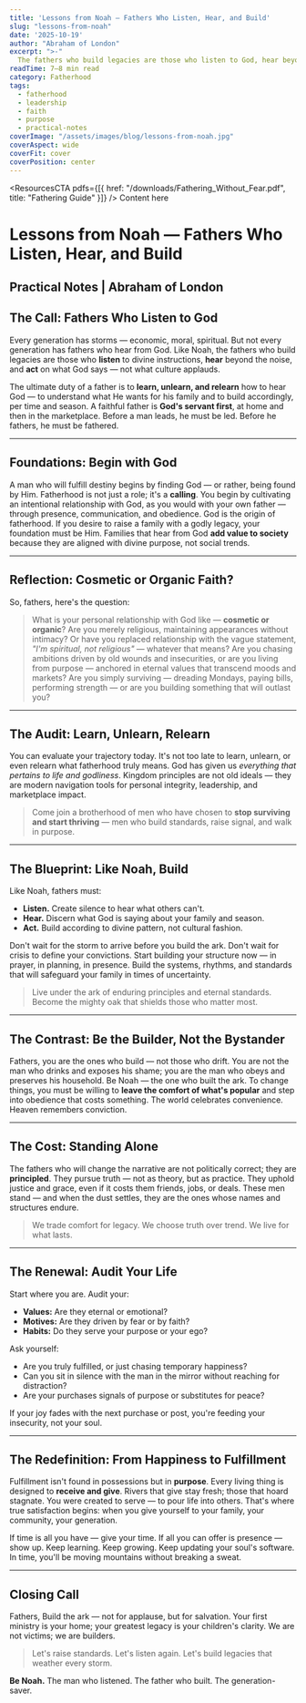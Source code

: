 ```yaml
---
title: 'Lessons from Noah — Fathers Who Listen, Hear, and Build'
slug: "lessons-from-noah"
date: '2025-10-19'
author: "Abraham of London"
excerpt: ">-"
  The fathers who build legacies are those who listen to God, hear beyond the noise, and act with obedience and conviction. Like Noah, we must learn to build what will save generations yet unborn.
readTime: 7–8 min read
category: Fatherhood
tags:
  - fatherhood
  - leadership
  - faith
  - purpose
  - practical-notes
coverImage: "/assets/images/blog/lessons-from-noah.jpg"
coverAspect: wide
coverFit: cover
coverPosition: center
---
```



<ResourcesCTA pdfs={[{ href: "/downloads/Fathering_Without_Fear.pdf", title: "Fathering Guide" }]} />
<BrandFrame title="Legacy Tips" subtitle="Key Advice">
Content here
</BrandFrame>

# Lessons from Noah — Fathers Who Listen, Hear, and Build

**Practical Notes | Abraham of London**
---

## The Call: Fathers Who Listen to God

Every generation has storms — economic, moral, spiritual. But not every generation has fathers who hear from God. Like Noah, the fathers who build legacies are those who **listen** to divine instructions, **hear** beyond the noise, and **act** on what God says — not what culture applauds.

The ultimate duty of a father is to **learn, unlearn, and relearn** how to hear God — to understand what He wants for his family and to build accordingly, per time and season. A faithful father is **God's servant first**, at home and then in the marketplace. Before a man leads, he must be led. Before he fathers, he must be fathered.

---

## Foundations: Begin with God

A man who will fulfill destiny begins by finding God — or rather, being found by Him. Fatherhood is not just a role; it's a **calling**. You begin by cultivating an intentional relationship with God, as you would with your own father — through presence, communication, and obedience. God is the origin of fatherhood. If you desire to raise a family with a godly legacy, your foundation must be Him. Families that hear from God **add value to society** because they are aligned with divine purpose, not social trends.

---

## Reflection: Cosmetic or Organic Faith?

So, fathers, here's the question:

> What is your personal relationship with God like — **cosmetic or organic**? Are you merely religious, maintaining appearances without intimacy? Or have you replaced relationship with the vague statement, *"I'm spiritual, not religious"* — whatever that means? Are you chasing ambitions driven by old wounds and insecurities, or are you living from purpose — anchored in eternal values that transcend moods and markets? Are you simply surviving — dreading Mondays, paying bills, performing strength — or are you building something that will outlast you?

---

## The Audit: Learn, Unlearn, Relearn

You can evaluate your trajectory today. It's not too late to learn, unlearn, or even relearn what fatherhood truly means. God has given us *everything that pertains to life and godliness*. Kingdom principles are not old ideals — they are modern navigation tools for personal integrity, leadership, and marketplace impact.

> Come join a brotherhood of men who have chosen to **stop surviving and start thriving** — men who build standards, raise signal, and walk in purpose.

---

## The Blueprint: Like Noah, Build

Like Noah, fathers must:
- **Listen.** Create silence to hear what others can't.
- **Hear.** Discern what God is saying about your family and season.
- **Act.** Build according to divine pattern, not cultural fashion.

Don't wait for the storm to arrive before you build the ark. Don't wait for crisis to define your convictions. Start building your structure now — in prayer, in planning, in presence. Build the systems, rhythms, and standards that will safeguard your family in times of uncertainty.

> Live under the ark of enduring principles and eternal standards.
> Become the mighty oak that shields those who matter most.

---

## The Contrast: Be the Builder, Not the Bystander

Fathers, you are the ones who build — not those who drift. You are not the man who drinks and exposes his shame; you are the man who obeys and preserves his household. Be Noah — the one who built the ark. To change things, you must be willing to **leave the comfort of what's popular** and step into obedience that costs something. The world celebrates convenience. Heaven remembers conviction.

---

## The Cost: Standing Alone

The fathers who will change the narrative are not politically correct; they are **principled**. They pursue truth — not as theory, but as practice. They uphold justice and grace, even if it costs them friends, jobs, or deals. These men stand — and when the dust settles, they are the ones whose names and structures endure.

> We trade comfort for legacy.
> We choose truth over trend.
> We live for what lasts.

---

## The Renewal: Audit Your Life

Start where you are. Audit your:
- **Values:** Are they eternal or emotional?
- **Motives:** Are they driven by fear or by faith?
- **Habits:** Do they serve your purpose or your ego?

Ask yourself:
- Are you truly fulfilled, or just chasing temporary happiness?
- Can you sit in silence with the man in the mirror without reaching for distraction?
- Are your purchases signals of purpose or substitutes for peace?

If your joy fades with the next purchase or post, you're feeding your insecurity, not your soul.

---

## The Redefinition: From Happiness to Fulfillment

Fulfillment isn't found in possessions but in **purpose**. Every living thing is designed to **receive and give**. Rivers that give stay fresh; those that hoard stagnate. You were created to serve — to pour life into others. That's where true satisfaction begins: when you give yourself to your family, your community, your generation.

If time is all you have — give your time. If all you can offer is presence — show up. Keep learning. Keep growing. Keep updating your soul's software. In time, you'll be moving mountains without breaking a sweat.

---

## Closing Call

Fathers, Build the ark — not for applause, but for salvation. Your first ministry is your home; your greatest legacy is your children's clarity. We are not victims; we are builders.

> Let's raise standards.
> Let's listen again.
> Let's build legacies that weather every storm.

**Be Noah.** The man who listened. The father who built. The generation-saver.

